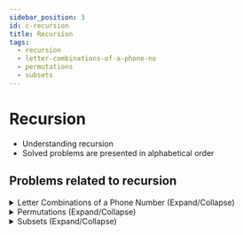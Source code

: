 ```yaml
---
sidebar_position: 3 
id: c-recursion
title: Recursion
tags:
  - recursion
  - letter-combinations-of-a-phone-no
  - permutations
  - subsets
---
```



# Recursion

- Understanding recursion
- Solved problems are presented in alphabetical order

## Problems related to recursion 

<details> 
<summary> Letter Combinations of a Phone Number (Expand/Collapse) </summary> 

### [↗ See LeetCode Problem #17](https://leetcode.com/problems/letter-combinations-of-a-phone-number/)

<Tabs>
<TabItem value="java" label="Java">

```java showLineNumbers
import java.util.List;
import java.util.ArrayList;
import java.util.Map;

public class Solution {
    //  Decrlare a list of strings
    //      to return all the letter combinations
    //  Each element in the ArrayList =
    //      a possible letter combination
    private static List<String> resultList = new ArrayList<>();

    //  Declare a hashmap
    //      to store the letter combinations (strings, as values)
    //      for correspoding digits (characters, as keys)
    private static Map<Character, String> letterMap = Map.of(
            '2', "abc",
            '3', "def",
            '4', "ghi",
            '5', "jkl",
            '6', "mno",
            '7', "pqrs",
            '8', "tuv",
            '9', "wxyz"
    );

    //  Declare a string (to store a given digit)
    //     that can be accessed from a helper function
    private static String digitsString;

    //  Create a helper function to make recursive calls and backtrack
    private static void backtrackHelper(int index, StringBuilder combination) {

        //  Backtrack to the loop immediately following the recursive method call
        //      if a proper combination is found
        //      (after adding the combination to the output list)
        if (combination.length() == digitsString.length()) {
            resultList.add(combination.toString());
            return;
        }

        //  Declare and store letters from the letterMap
        //      for a given key obtained from
        //      getting the digit at a given index
        String letters = letterMap.get(digitsString.charAt(index));

        //  for-each loop to iterate through all the letters in
        //      the string "letters"
        for (char c : letters.toCharArray()) {
            combination.append(c);

            //  Make a recursive call
            backtrackHelper(++index, combination);

            //  Return back from inside the if loop with the condition:
            //      (combination.length() == digitsString.length())
            //  Backtrack by deleting the last character/letter
            //      in the current combination
            combination.deleteCharAt(combination.length() - 1);

            //  Also, update the index to for backtracking
            //      by subtracting 1 from the current index
            index--;
        }

    }

    public static List<String> letterCombinations(String digits) {
        if (digits.length() == 0) {
            return resultList;
        }

        digitsString = digits;
        backtrackHelper(0, new StringBuilder());

        return resultList;
    }

    public static void main(String[] args) {
        // Example 1:
        String digits1 = "23";
        //  O/P: ["ad","ae","af","bd","be","bf","cd","ce","cf"]

        // Example 2:
        String digits2 = "";
        //  O/P: []

        // Example 3:
        String digits3 = "2";
        //  O/P: ["a","b","c"]

        // Example 4:
        String digits4 = "2345";
        //  INCORRECT - O/P: ["ad","ae","af","bd","be","bf","cd","ce","cf"]

//        System.out.println(letterCombinations(digits1));
//        System.out.println(letterCombinations(digits2));
//        System.out.println(letterCombinations(digits3));
        System.out.println(letterCombinations(digits4));

    }
}
```

</TabItem>
</Tabs>

</details>


<details> 
<summary> Permutations (Expand/Collapse) </summary> 

### [↗ See LeetCode Problem #46](https://leetcode.com/problems/permutations/)

<Tabs>
<TabItem value="java" label="Java">

```java showLineNumbers
import java.util.List;
import java.util.ArrayList;
import java.util.Deque;
import java.util.ArrayDeque;

public class Solution {
    public static List<List<Integer>> permute(int[] nums) {

        int leftIndex = 0;
        int matchedIndex = 0;

        List<Integer> matchedList = new ArrayList<>();
        List <List<Integer>> resultLists = new ArrayList<>();
                //  Output list of lists to be returned
        List<List<Integer>> outputPermutations = new ArrayList<>();

        //  Queue to create a list of all permutations
        Deque<List<Integer>> allPermutations = new ArrayDeque<>();

        //  Add (to the list of all permutations) an empty list first
        allPermutations.add(new ArrayList<>());

        for (int currentElement : nums) {

            int sizeAllPermutations = allPermutations.size();

            for (int i = 0; i < sizeAllPermutations; i++){
                //  Remove and store that last (old) permutation
                List<Integer> oldPermutation = allPermutations.poll();

                //  Create new permutation
                //  Add the currentElement at every index
                for (int j = 0; j <= oldPermutation.size(); j++) {

                    List<Integer> newPermutation = new ArrayList<>(oldPermutation);
                    newPermutation.add(j, currentElement);

                    if (newPermutation.size() == nums.length) {
                       outputPermutations.add(newPermutation);
                    } else {
                        allPermutations.add(newPermutation);
                    }

                }

            }

        }

        return outputPermutations;

    }

    public static void main(String[] args) {

        // Example 1:
        int[] nums1 = {1,2,3};
        //  O/P: [[1,2,3],[1,3,2],[2,1,3],[2,3,1],[3,1,2],[3,2,1]]

        // Example 2:
        int[] nums2 = {0,1};
        //  O/P: [[0,1],[1,0]]

        // Example 3:
        int[] nums3 = {1};
        //  O/P: [[1]]

        System.out.println(permute(nums1));
        System.out.println(permute(nums2));
        System.out.println(permute(nums3));

    }
}
```

</TabItem>
</Tabs>

</details>

<details> 
<summary> Subsets (Expand/Collapse) </summary> 

### [↗ See LeetCode Problem #78](https://leetcode.com/problems/subsets/)

<Tabs>
<TabItem value="java" label="Java">

```java showLineNumbers
import java.util.List;
import java.util.ArrayList;

public class Solution {
    //Given an integer array nums of unique elements, return all possible subsets (
    //the power set).
    //
    // The solution set must not contain duplicate subsets. Return the solution in
    //any order.
    //
    //
    // Example 1:
    //
    //
    //Input: nums = [1,2,3]
    //Output: [[],[1],[2],[1,2],[3],[1,3],[2,3],[1,2,3]]
    //
    //
    // Example 2:
    //
    //
    //Input: nums = [0]
    //Output: [[],[0]]
    //
    //
    //
    // Constraints:
    //
    //
    // 1 <= nums.length <= 10
    // -10 <= nums[i] <= 10
    // All the numbers of nums are unique.
    //
    //
    // Related Topics Array Backtracking Bit Manipulation 👍 11734 👎 170


//leetcode submit region begin(Prohibit modification and deletion)
//class Solution {
    public static List<List<Integer>> subsets(int[] nums) {

        //  Using Breadth First Search approach

        //  Declare the ouput set that is the set of all sets
        List<List<Integer>> outputSet = new ArrayList<>();

        //  Add an empty subset to the output list
        outputSet.add(new ArrayList<>());

        for (int currentElement : nums) {

            //  Store the size of the current output set
            int currentSize = outputSet.size();

            //  Add the current element to the existing subsets
            //      in the current output set
            for (int i = 0; i < currentSize; i++) {

                //  Declare the new subset created with current subset
                //      element from the output set
                List<Integer> newSubset =
                        new ArrayList<>(outputSet.get(i));

                //  Add the current element from the given array (nums)
                //      to the new subset
                newSubset.add(currentElement);

                //  Add the new subset to the output list
                outputSet.add(newSubset);

            }

        }

        return outputSet;
    }

    public static void main (String[] args) {
        // Example 1:
        int[] nums1 = {1,2,3};
        //  O/P: [[],[1],[2],[1,2],[3],[1,3],[2,3],[1,2,3]]

        // Example 2:
        int[] nums2 = {0};
        //  O/P: [[],[0]]

        System.out.println(subsets(nums1));
        System.out.println(subsets(nums2));

    }
}
```

</TabItem>
</Tabs>

</details>